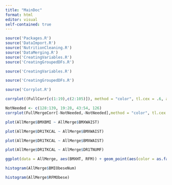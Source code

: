 ```yaml
---
title: "MainDoc"
format: html
editor: visual
self-contained: true
---
```


```r
source('Packages.R') 
source('DataImport.R')
source('NutritionCleaning.R')
source('DataMerging.R')
source('CreatingVariables.R')
source('CreatingGroupedDFs.R')
```

```r
source('CreatingVariables.R')
```

```r
source('CreatingGroupedDFs.R')
```

```r
source('Corrplot.R')
```

```r
corrplot((FullCorr[c(1:19),c(2:105)]), method = "color", tl.cex = .6, addrect = 4, rect.lwd = 1.5, is.corr = FALSE, tl.srt = 35)
```

```r
NotNeeded <- c(128:139, 19:28, 43:54, 126)
corrplot(FullMergeCorr[-NotNeeded,-NotNeeded],method = "color", tl.cex = .55)
```

```r
plot(AllMerge$BMXBMI ~ AllMerge$BMXWAIST)
```

```r
plot(AllMerge$DR1TKCAL ~ AllMerge$BMXWAIST)
```

```r
plot(AllMerge$DR1TKCAL ~ AllMerge$BMXWAIST)
```

```r
plot(AllMerge$DR1TKCAL ~ AllMerge$DR1TNUMF)
```

```r
ggplot(data = AllMerge, aes(BMXHT, RFM)) + geom_point(aes(color = as.factor(Un15YN)))
```

```r
histogram(AllMerge$BMIObeseNum)
```

```r
histogram(AllMerge$RFMObese)
```
